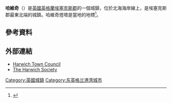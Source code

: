 {{noteTA
|G1=UK Places
}}
{{Infobox UK place 
|country =                 England
|static_image =            
|static_image_caption=           
|official_name=            Harwich
|latitude=                 51.944580
|longitude=                1.289852
|label_position = left
| population = 17,684
| population_ref = (2011)<ref>{{cite web|url=http://www.neighbourhood.statistics.gov.uk/dissemination/LeadKeyFigures.do?a=7&b=11124293&c=Harwich&d=16&e=62&g=6425946&i=1001x1003x1032x1004&m=0&r=1&s=1443176304162&enc=1|title=Town population 2011|accessdate=25 September 2015|archive-url=https://web.archive.org/web/20160304104940/http://www.neighbourhood.statistics.gov.uk/dissemination/LeadKeyFigures.do?a=7&b=11124293&c=Harwich&d=16&e=62&g=6425946&i=1001x1003x1032x1004&m=0&r=1&s=1443176304162&enc=1|archive-date=2016-03-04|dead-url=yes}}</ref>
 |shire_district=           [[Tendring|Tendring]]
| shire_county =           [[埃塞克斯郡|埃塞克斯郡]]
|region=                   東英格蘭
|constituency_westminster= [[哈里奇和北埃塞克斯_(英國國會選區)|哈里奇和北埃塞克斯]]
|post_town=        HARWICH
|postcode_area=    CO
|postcode_district=CO12 5
|dial_code=      01255
|os_grid_reference=     TM243313 
}}
'''哈維奇'''（{{lang-en|Harwich}}）是[[英國|英國]][[英格蘭|英格蘭]][[埃塞克斯郡|埃塞克斯郡]]的一個城鎮，位於北海海岸線上，是埃塞克斯郡最東北端的城鎮。哈維奇燈塔是當地的地標<ref>{{cite web|title=Harwich Society website|url=http://www.harwich-society.co.uk/old/info_lighthouses.htm|deadurl=yes|archiveurl=https://web.archive.org/web/20151204021549/http://www.harwich-society.co.uk/old/info_lighthouses.htm|archivedate=2015-12-04|accessdate=2016-09-15}}</ref>。

==參考資料==
{{Reflist}}

== 外部連結 ==
{{commons category}}
* [http://www.harwichtowncouncil.co.uk/ Harwich Town Council]{{Wayback|url=http://www.harwichtowncouncil.co.uk/ |date=20161014171342 }}
* [http://www.harwich-society.co.uk/ The Harwich Society]{{Wayback|url=http://www.harwich-society.co.uk/ |date=20161001134915 }}
{{UK-geo-stub}}
[[Category:英國城鎮|Category:英國城鎮]]
[[Category:东英格兰港湾城市|Category:东英格兰港湾城市]]